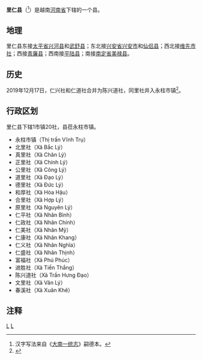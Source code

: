 {{Infobox Settlement
|name                   = 里仁县
|settlement_type        = 县
|official_name          = 
|other_name             = 
|native_name            = {{lang|vi|Huyện Lý Nhân}}
|nickname               = 
|motto                  = 
|image_skyline          = 
|imagesize              = 
|image_caption          = 
|image_flag             = 
|flag_size              = 
|image_seal             = 
|seal_size              = 
|image_shield           = 
|shield_size            = 
|image_blank_emblem     = 
|blank_emblem_size      = 
|image_map              = {{Infobox mapframe|frame-width=250|zoom=10}}
|mapsize                = 
|map_caption            = 
|image_map1             = 
|mapsize1               = 
|map_caption1           = 
|pushpin_map            = Vietnam
|pushpin_label_position = bottom
|pushpin_map_caption    = 
|pushpin_map1           = 
|pushpin_label_position1= 
|pushpin_map_caption1   = 
|subdivision_type       = 国家
|subdivision_name       = {{flag|Vietnam}}
|subdivision_type1      = [[越南行政区划|省]]
|subdivision_name1      = [[河南省_(越南)|河南省]]
|subdivision_type2      = 行政区划
|subdivision_name2      = 1市镇20社
|subdivision_type3      = 
|subdivision_name3      = 
|seat_type              = 县莅
|seat                   = {{link-vi|永柱市镇|Vĩnh Trụ}}
|government_type        = 
|leader_title           = 
|leader_name            = 
|leader_title1          = 
|leader_name1           = 
|established_title      = 
|established_date       = 
|area_magnitude         = 
|unit_pref              = 
|area_footnotes         = 
|area_total_km2         = 167.8
|area_land_km2          = 
|area_water_km2         = 
|area_water_percent     = 
|area_urban_km2         = 
|area_metro_km2         = 
|population_as_of       = 2009年
|population_footnotes   = 
|population_note        = 
|population_total       = 195000
|population_density_km2 = auto
|population_metro             = 
|population_density_metro_km2 = 
|population_urban             = 
|population_density_urban_km2 = 
|timezone               = [[越南标准时间|越南标准时间]]
|utc_offset             = +7
|elevation_footnotes    = 
|elevation_m            = 
|coor_type              = 
|coordinates            = 
|postal_code_type       = 
|postal_code            = 
|area_code              = 
|website                = [http://lynhan.hanam.gov.vn 里仁县电子信息门户网站]
|footnotes              = 
}}
'''里仁县'''（{{vie|v='''Huyện Lý Nhân'''|hn=縣里仁}}<ref>汉字写法来自《[[大南一统志|大南一统志]]》嗣德本。</ref>）是越南[[河南省_(越南)|河南省]]下辖的一个县。

==地理==
里仁县东接[[太平省|太平省]][[兴河县|兴河县]]和[[武舒县|武舒县]]；东北接[[兴安省_(越南)|兴安省]][[兴安市|兴安市]]和[[仙侣县|仙侣县]]；西北接[[维先市社|维先市社]]；西接[[青廉县|青廉县]]；西南接[[平陆县_(越南)|平陆县]]；南接[[南定省|南定省]][[美禄县|美禄县]]。

==历史==
2019年12月17日，仁兴社和仁道社合并为陈兴道社，同里社并入永柱市镇<ref>{{Cite web |url=http://vanban.chinhphu.vn/portal/page/portal/chinhphu/hethongvanban?&mode=detail&document_id=198694 |title=Nghị quyết số 829/NQ-UBTVQH14 của ỦY BAN THƯỜNG VỤ QUỐC HỘI : Sắp xếp các đơn vị hành chính cấp huyện, cấp xã thuộc tỉnh Hà Nam |accessdate=2019-12-29 |archive-date=2019-12-29 |archive-url=https://web.archive.org/web/20191229114550/http://vanban.chinhphu.vn/portal/page/portal/chinhphu/hethongvanban |dead-url=no }}</ref>。

==行政区划==
里仁县下辖1市镇20社，县莅永柱市镇。
*永柱市镇（Thị trấn Vĩnh Trụ）
*北里社（Xã Bắc Lý）
*真里社（Xã Chân Lý）
*正里社（Xã Chính Lý）
*公里社（Xã Công Lý）
*道里社（Xã Đạo Lý）
*德里社（Xã Đức Lý）
*和厚社（Xã Hòa Hậu）
*合里社（Xã Hợp Lý）
*原里社（Xã Nguyên Lý）
*仁平社（Xã Nhân Bình）
*仁政社（Xã Nhân Chính）
*仁美社（Xã Nhân Mỹ）
*仁康社（Xã Nhân Khang）
*仁义社（Xã Nhân Nghĩa）
*仁盛社（Xã Nhân Thịnh）
*富福社（Xã Phú Phúc）
*进胜社（Xã Tiến Thắng）
*陈兴道社（Xã Trần Hưng Đạo）
*文里社（Xã Văn Lý）
*春溪社（Xã Xuân Khê）

==注释==
{{reflist}}

{{越南河南省行政区划}}
{{越南红河三角洲之县市镇区域划分}}

[[Category:越南县份|L]]
[[Category:河南省_(越南)|L]]